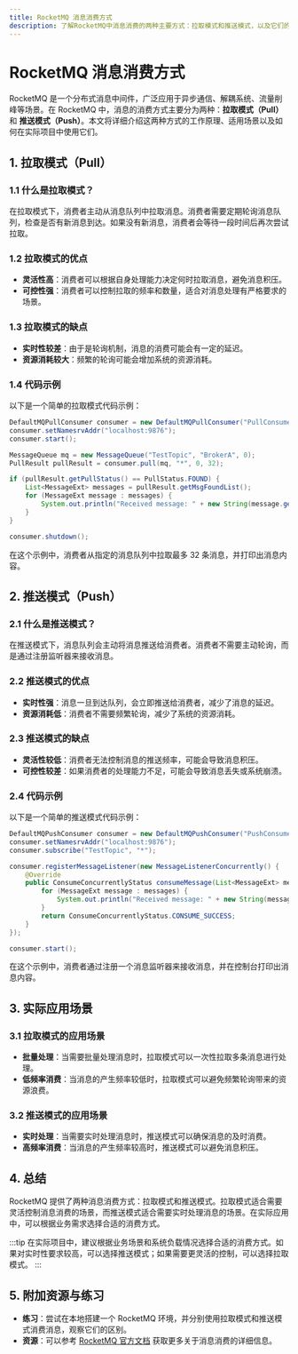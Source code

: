 ```yaml
---
title: RocketMQ 消息消费方式
description: 了解RocketMQ中消息消费的两种主要方式：拉取模式和推送模式，以及它们的实际应用场景和代码示例。
---
```


# RocketMQ 消息消费方式

RocketMQ 是一个分布式消息中间件，广泛应用于异步通信、解耦系统、流量削峰等场景。在 RocketMQ 中，消息的消费方式主要分为两种：**拉取模式（Pull）** 和 **推送模式（Push）**。本文将详细介绍这两种方式的工作原理、适用场景以及如何在实际项目中使用它们。

## 1. 拉取模式（Pull）

### 1.1 什么是拉取模式？

在拉取模式下，消费者主动从消息队列中拉取消息。消费者需要定期轮询消息队列，检查是否有新消息到达。如果没有新消息，消费者会等待一段时间后再次尝试拉取。

### 1.2 拉取模式的优点

- **灵活性高**：消费者可以根据自身处理能力决定何时拉取消息，避免消息积压。
- **可控性强**：消费者可以控制拉取的频率和数量，适合对消息处理有严格要求的场景。

### 1.3 拉取模式的缺点

- **实时性较差**：由于是轮询机制，消息的消费可能会有一定的延迟。
- **资源消耗较大**：频繁的轮询可能会增加系统的资源消耗。

### 1.4 代码示例

以下是一个简单的拉取模式代码示例：

```java
DefaultMQPullConsumer consumer = new DefaultMQPullConsumer("PullConsumerGroup");
consumer.setNamesrvAddr("localhost:9876");
consumer.start();

MessageQueue mq = new MessageQueue("TestTopic", "BrokerA", 0);
PullResult pullResult = consumer.pull(mq, "*", 0, 32);

if (pullResult.getPullStatus() == PullStatus.FOUND) {
    List<MessageExt> messages = pullResult.getMsgFoundList();
    for (MessageExt message : messages) {
        System.out.println("Received message: " + new String(message.getBody()));
    }
}

consumer.shutdown();
```

在这个示例中，消费者从指定的消息队列中拉取最多 32 条消息，并打印出消息内容。

## 2. 推送模式（Push）

### 2.1 什么是推送模式？

在推送模式下，消息队列会主动将消息推送给消费者。消费者不需要主动轮询，而是通过注册监听器来接收消息。

### 2.2 推送模式的优点

- **实时性强**：消息一旦到达队列，会立即推送给消费者，减少了消息的延迟。
- **资源消耗低**：消费者不需要频繁轮询，减少了系统的资源消耗。

### 2.3 推送模式的缺点

- **灵活性较低**：消费者无法控制消息的推送频率，可能会导致消息积压。
- **可控性较差**：如果消费者的处理能力不足，可能会导致消息丢失或系统崩溃。

### 2.4 代码示例

以下是一个简单的推送模式代码示例：

```java
DefaultMQPushConsumer consumer = new DefaultMQPushConsumer("PushConsumerGroup");
consumer.setNamesrvAddr("localhost:9876");
consumer.subscribe("TestTopic", "*");

consumer.registerMessageListener(new MessageListenerConcurrently() {
    @Override
    public ConsumeConcurrentlyStatus consumeMessage(List<MessageExt> messages, ConsumeConcurrentlyContext context) {
        for (MessageExt message : messages) {
            System.out.println("Received message: " + new String(message.getBody()));
        }
        return ConsumeConcurrentlyStatus.CONSUME_SUCCESS;
    }
});

consumer.start();
```

在这个示例中，消费者通过注册一个消息监听器来接收消息，并在控制台打印出消息内容。

## 3. 实际应用场景

### 3.1 拉取模式的应用场景

- **批量处理**：当需要批量处理消息时，拉取模式可以一次性拉取多条消息进行处理。
- **低频率消费**：当消息的产生频率较低时，拉取模式可以避免频繁轮询带来的资源浪费。

### 3.2 推送模式的应用场景

- **实时处理**：当需要实时处理消息时，推送模式可以确保消息的及时消费。
- **高频率消费**：当消息的产生频率较高时，推送模式可以避免消息积压。

## 4. 总结

RocketMQ 提供了两种消息消费方式：拉取模式和推送模式。拉取模式适合需要灵活控制消息消费的场景，而推送模式适合需要实时处理消息的场景。在实际应用中，可以根据业务需求选择合适的消费方式。

:::tip
在实际项目中，建议根据业务场景和系统负载情况选择合适的消费方式。如果对实时性要求较高，可以选择推送模式；如果需要更灵活的控制，可以选择拉取模式。
:::

## 5. 附加资源与练习

- **练习**：尝试在本地搭建一个 RocketMQ 环境，并分别使用拉取模式和推送模式消费消息，观察它们的区别。
- **资源**：可以参考 [RocketMQ 官方文档](https://rocketmq.apache.org/docs/) 获取更多关于消息消费的详细信息。